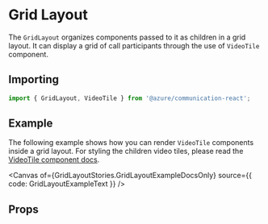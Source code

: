 
<Meta of={GridLayoutStories} />

# Grid Layout

The `GridLayout` organizes components passed to it as children in a grid layout. It can display a grid of call
participants through the use of `VideoTile` component.

## Importing

```ts
import { GridLayout, VideoTile } from '@azure/communication-react';
```

## Example

The following example shows how you can render `VideoTile` components inside a grid layout. For styling the
children video tiles, please read the [VideoTile component docs](./?path=/docs/ui-components-videotile--video-tile).

<Canvas of={GridLayoutStories.GridLayoutExampleDocsOnly} source={{ code: GridLayoutExampleText }} />

## Props

